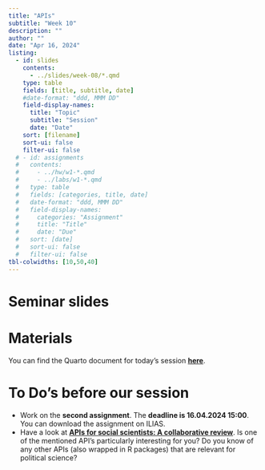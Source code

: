 ```yaml
---
title: "APIs"
subtitle: "Week 10"
description: ""
author: ""
date: "Apr 16, 2024"
listing:
  - id: slides
    contents:
      - ../slides/week-08/*.qmd
    type: table
    fields: [title, subtitle, date]
    #date-format: "ddd, MMM DD"
    field-display-names:
      title: "Topic"
      subtitle: "Session"
      date: "Date"
    sort: [filename]
    sort-ui: false
    filter-ui: false
  # - id: assignments
  #   contents:
  #     - ../hw/w1-*.qmd
  #     - ../labs/w1-*.qmd
  #   type: table
  #   fields: [categories, title, date]
  #   date-format: "ddd, MMM DD"
  #   field-display-names:
  #     categories: "Assignment"
  #     title: "Title"
  #     date: "Due"
  #   sort: [date]
  #   sort-ui: false
  #   filter-ui: false
tbl-colwidths: [10,50,40]
---
```


# Seminar slides

::: {#slides}
:::

# Materials

You can find the Quarto document for today's session [**here**](https://ilias.uni-mannheim.de/goto.php?target=file_1509080_download&client_id=ILIAS).

# To Do's before our session

-   Work on the **second assignment**. The **deadline is 16.04.2024 15:00**. You can download the assignment on ILIAS.
-   Have a look at [**APIs for social scientists: A collaborative review**](https://bookdown.org/paul/apis_for_social_scientists/). Is one of the mentioned API's particularly interesting for you? Do you know of any other APIs (also wrapped in R packages) that are relevant for political science?
